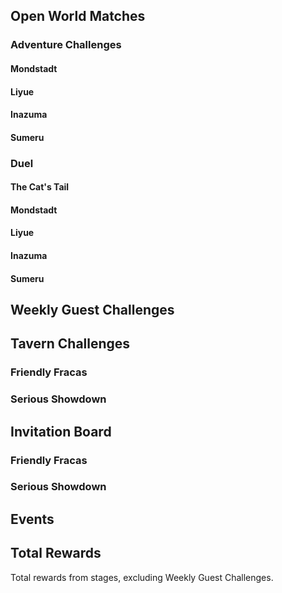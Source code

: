 {{GeniusInvokationTCGTabs}}
{{Stub|Add Weekly Challenge Stages based on level}}

==Open World Matches==
===Adventure Challenges===
====Mondstadt====
{{Genius Invokation TCG Stages|Open World Match Stages&Adventure Challenge Stages&Mondstadt|resultsheader=There are '''%PAGES%''' Adventure Challenges in [[Mondstadt]]:|hidetype=1}}

====Liyue====
{{Genius Invokation TCG Stages|Open World Match Stages&Adventure Challenge Stages&Liyue|resultsheader=There are '''%PAGES%''' Adventure Challenges in [[Liyue]]:|hidetype=1}}

====Inazuma====
{{Genius Invokation TCG Stages|Open World Match Stages&Adventure Challenge Stages&Inazuma|resultsheader=There are '''%PAGES%''' Adventure Challenges in [[Inazuma]]:|hidetype=1}}

====Sumeru====
{{Genius Invokation TCG Stages|Open World Match Stages&Adventure Challenge Stages&Sumeru|resultsheader=There are '''%PAGES%''' Adventure Challenges in [[Sumeru]]:|hidetype=1}}

===Duel===
====The Cat's Tail====
{{Genius Invokation TCG Stages/Gallery|Open World Match Stages&Duel Stages&The Cat's Tail|resultsheader=There are '''%PAGES%''' Duels in [[The Cat's Tail]]:}}

====Mondstadt====
{{Genius Invokation TCG Stages|Open World Match Stages&Duel Stages&Mondstadt|oneresultheader=There is '''%PAGES%''' Duel in [[Mondstadt]]|resultsheader=There are '''%PAGES%''' Duels in [[Mondstadt]]:|hidetype=1}}

====Liyue====
{{Genius Invokation TCG Stages|Open World Match Stages&Duel Stages&Liyue|resultsheader=There are '''%PAGES%''' Duels in [[Liyue]]:|hidetype=1}}

====Inazuma====
{{Genius Invokation TCG Stages|Open World Match Stages&Duel Stages&Inazuma|resultsheader=There are '''%PAGES%''' Duels in [[Inazuma]]:|hidetype=1}}

====Sumeru====
{{Genius Invokation TCG Stages|Open World Match Stages&Duel Stages&Sumeru|resultsheader=There are '''%PAGES%''' Duels in [[Sumeru]]:|hidetype=1}}

==Weekly Guest Challenges==
{{Genius Invokation TCG Stages/Gallery|Weekly Guest Challenge|resultsheader=There are '''%PAGES%''' [[Weekly Guest Challenge Stage]]s:}}

==Tavern Challenges==
===Friendly Fracas===
{{Genius Invokation TCG Stages|Friendly Fracas|category=Tavern Challenge Stages|resultsheader=There are '''%PAGES%''' Friendly Fracas [[Tavern Challenge Stage]]s:|hidetype=1}}

===Serious Showdown===
{{Genius Invokation TCG Stages|Serious Showdown|category=Tavern Challenge Stages|resultsheader=There are '''%PAGES%''' Serious Showdown [[Tavern Challenge Stage]]s:|hidetype=1}}

==Invitation Board==
===Friendly Fracas===
{{Genius Invokation TCG Stages|Friendly Fracas|category=Invitation Board Stages|resultsheader=There are '''%PAGES%''' Friendly Fracas Stage [[Invitation Board Stage]]s:|hidetype=1}}

===Serious Showdown===
{{Genius Invokation TCG Stages|Serious Showdown|category=Invitation Board Stages|resultsheader=There are '''%PAGES%''' Serious Showdown [[Invitation Board Stage]]s:|hidetype=1}}

==Events==
{{Genius Invokation TCG Stages|Event|resultsheader=There are '''%PAGES%''' Event Stages:|hidetype=1}}

==Total Rewards==
Total rewards from stages, excluding Weekly Guest Challenges.
{{Genius Invokation TCG Rewards|not1=Weekly Guest Challenge Stages}}